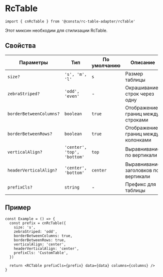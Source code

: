 
<Meta title="Utils/RcTable" id="RcTable" />

# RcTable

```tsx
import { cnRcTable } from '@consta/rc-table-adapter/rcTable'
```

Этот миксин необходим для стилизации RcTable.

## Свойства

| Параметры               | Тип                         | По умолчанию | Описание                             |
| ----------------------- | --------------------------- | ------------ | ------------------------------------ |
| `size?`                 | `'s', 'm', 'l'`             | `s`          | Размер таблицы                       |
| `zebraStriped?`         | `'odd', 'even'`             | -            | Окрашивание строк через одну         |
| `borderBetweenColumns?` | `boolean`                   | `true`       | Отображение границ между строками    |
| `borderBetweenRows?`    | `boolean`                   | `true`       | Отображение границ между колонками   |
| `verticalAlign?`        | `'center', 'top', 'bottom'` | `top`        | Выравнивание по вертикали            |
| `headerVerticalAlign?`  | `'center', 'bottom'`        | `center`     | Выравнивание заголовков по вертикали |
| `prefixCls?`            | `string`                    | -            | Префикс для таблицы                  |

## Пример

```tsx
const Example = () => {
  const prefix = cnRcTable({
    size: 's',
    zebraStriped: 'odd',
    borderBetweenColumns: true,
    borderBetweenRows: true,
    verticalAlign: 'center',
    headerVerticalAlign: 'center',
    prefixCls: 'CustomTable',
  })

  return <RCTable prefixCls={prefix} data={data} columns={columns} />
}
```

<RcTableExample />
